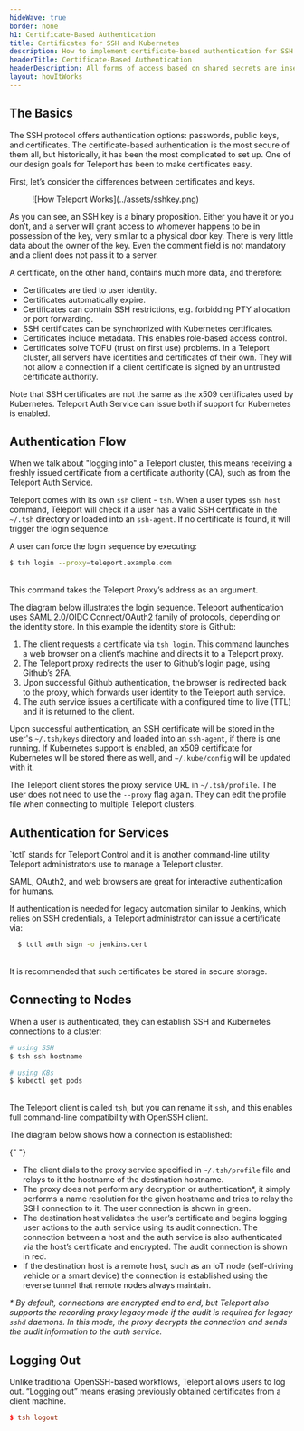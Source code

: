 ```yaml
---
hideWave: true
border: none
h1: Certificate-Based Authentication
title: Certificates for SSH and Kubernetes
description: How to implement certificate-based authentication for SSH and Kubernetes access. How to manage certificate authorities.
headerTitle: Certificate-Based Authentication
headerDescription: All forms of access based on shared secrets are insecure. Certificate-based access is the better option. This section explains how Teleport implements certificate-based authentication for SSH, Kubernetes and other supported protocols
layout: howItWorks
---
```



## The Basics

The SSH protocol offers authentication options: passwords, public keys, and certificates. The certificate-based authentication is the most secure of them all, but historically, it has been the most complicated to set up. One of our design goals for Teleport has been to make certificates easy.

First, let’s consider the differences between certificates and keys.

<Figure
  caption="Figure 1: Public SSH key and a Certificate"
  width={600} height={252}
  imagePositioning="left"
  xMargin={0}
>
    ![How Teleport Works](../assets/sshkey.png)
</Figure>

As you can see, an SSH key is a binary proposition. Either you have it or you don’t, and a server will grant access to whomever happens to be in possession of the key, very similar to a physical door key. There is very little data about the owner of the key. Even the comment field is not mandatory and a client does not pass it to a server.

A certificate, on the other hand, contains much more data, and therefore:

- Certificates are tied to user identity.
- Certificates automatically expire.
- Certificates can contain SSH restrictions, e.g. forbidding PTY allocation or port forwarding.
- SSH certificates can be synchronized with Kubernetes certificates.
- Certificates include metadata. This enables role-based access control.
- Certificates solve TOFU (trust on first use) problems. In a Teleport cluster, all servers have identities and certificates of their own. They will not allow a connection if a client certificate is signed by an untrusted certificate authority.

Note that SSH certificates are not the same as the x509 certificates used by Kubernetes. Teleport Auth Service can issue both if support for Kubernetes is enabled.

## Authentication Flow

<Sidebar title="What is Login?" hiddenOnMobile={false}>
  When we talk about "logging into" a Teleport cluster, this means receiving a
  freshly issued certificate from a certificate authority (CA), such as from the
  Teleport Auth Service.
</Sidebar>

Teleport comes with its own `ssh` client - `tsh`. When a user types `ssh host` command,
Teleport will check if a user has a valid SSH certificate in the `~/.tsh` directory or loaded into an
`ssh-agent`. If no certificate is found, it will trigger the login sequence.

A user can force the login sequence by executing:

```bash
$ tsh login --proxy=teleport.example.com
```

&nbsp;  
This command takes the Teleport Proxy’s address as an argument.

The diagram below illustrates the login sequence. Teleport authentication uses SAML 2.0/OIDC Connect/OAuth2 family of protocols,
depending on the identity store. In this example the identity store is Github:

<NextImage
  src="../assets/teleport-proxy.png"
  alt="Teleport Proxy"
  height={348}
  width={600}
/>

1. The client requests a certificate via `tsh login`. This command launches a web browser on a client’s machine and directs it to a Teleport proxy.
2. The Teleport proxy redirects the user to Github’s login page, using Github’s 2FA.
3. Upon successful Github authentication, the browser is redirected back to the proxy, which forwards user identity to the Teleport auth service.
4. The auth service issues a certificate with a configured time to live (TTL) and it is returned to the client.

Upon successful authentication, an SSH certificate will be stored in the user's `~/.tsh/keys` directory and loaded into an `ssh-agent`, if there is one running. If Kubernetes support is enabled, an x509 certificate for Kubernetes will be stored there as well, and `~/.kube/config` will be updated with it.

The Teleport client stores the proxy service URL in `~/.tsh/profile`. The user does not need to use the `--proxy` flag again. They can edit the profile file when connecting to multiple Teleport clusters.

## Authentication for Services

<Sidebar title="What is tctl?" hiddenOnMobile={false}>
  `tctl` stands for Teleport Control and it is another command-line utility
  Teleport administrators use to manage a Teleport cluster.
</Sidebar>

SAML, OAuth2, and web browsers are great for interactive authentication for humans.

If authentication is needed for legacy automation similar to Jenkins, which relies on SSH credentials, a Teleport administrator can issue a certificate via:

```bash
  $ tctl auth sign -o jenkins.cert
```

&nbsp;  
It is recommended that such certificates be stored in secure storage.

## Connecting to Nodes

When a user is authenticated, they can establish SSH and Kubernetes connections to a cluster:

```bash
# using SSH
$ tsh ssh hostname

# using K8s
$ kubectl get pods
```

&nbsp;  
The Teleport client is called `tsh`, but you can rename it `ssh`, and this enables full command-line compatibility with OpenSSH client.

The diagram below shows how a connection is established:

{" "}

<NextImage
  src="../assets/teleport-connection.png"
  alt="SSH Key"
  height={300}
  width={600}
/>

- The client dials to the proxy service specified in `~/.tsh/profile` file and relays to it the hostname of the destination hostname.
- The proxy does not perform any decryption or authentication\*, it simply performs a name resolution for the given hostname and tries to relay the SSH connection to it. The user connection is shown in green.
- The destination host validates the user’s certificate and begins logging user actions to the auth service using its audit connection. The connection between a host and the auth service is also authenticated via the host’s certificate and encrypted. The audit connection is shown in red.
- If the destination host is a remote host, such as an IoT node (self-driving vehicle or a smart device) the connection is established using the reverse tunnel that remote nodes always maintain.

_\* By default, connections are encrypted end to end, but Teleport also supports the recording proxy legacy mode if the audit is required for legacy `sshd` daemons. In this mode, the proxy decrypts the connection and sends the audit information to the auth service._

## Logging Out

Unlike traditional OpenSSH-based workflows, Teleport allows users to log out. “Logging out” means erasing previously obtained certificates from a client machine.

```toml
$ tsh logout
```